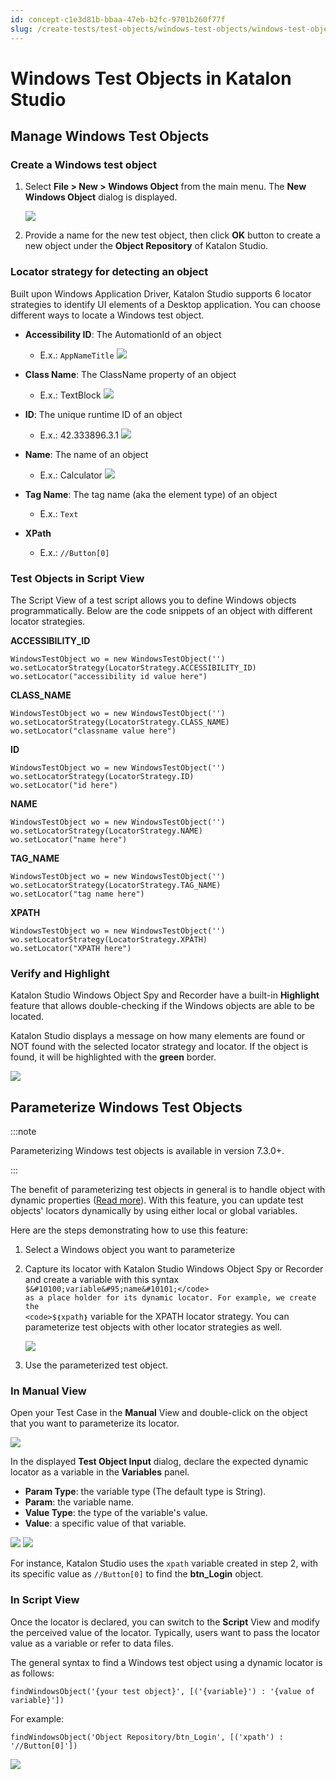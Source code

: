 ```yaml
---
id: concept-c1e3d81b-bbaa-47eb-b2fc-9701b260f77f
slug: /create-tests/test-objects/windows-test-objects/windows-test-objects-in-katalon-studio
---
```


# Windows Test Objects in Katalon Studio

## Manage Windows Test Objects

### Create a Windows test object

1.  Select **File &gt; New &gt; Windows Object** from the main menu. The **New Windows Object** dialog is displayed.

    <img src="https://github.com/katalon-studio/docs-images/raw/master/katalon-studio/docs/windows-test-objects/create-new-object.png" />

2.  Provide a name for the new test object, then click **OK** button to create a new object under the **Object Repository** of Katalon Studio.


### Locator strategy for detecting an object

Built upon Windows Application Driver, Katalon Studio supports 6 locator strategies to identify UI elements of a Desktop application. You can choose different ways to locate a Windows test object.

-   **Accessibility ID**: The AutomationId of an object

    -   E.x.: <code>AppNameTitle</code> <img src="https://github.com/katalon-studio/docs-images/raw/master/katalon-studio/docs/windows-test-objects/accessibility-id.png" />
-   **Class Name**: The ClassName property of an object

    -   E.x.: TextBlock <img src="https://github.com/katalon-studio/docs-images/raw/master/katalon-studio/docs/windows-test-objects/class-name.png" />
-   **ID**: The unique runtime ID of an object

    -   E.x.: 42.333896.3.1 <img src="https://github.com/katalon-studio/docs-images/raw/master/katalon-studio/docs/windows-test-objects/runtime-id.png" />
-   **Name**: The name of an object

    -   E.x.: Calculator <img src="https://github.com/katalon-studio/docs-images/raw/master/katalon-studio/docs/windows-test-objects/name.png" />
-   **Tag Name**: The tag name \(aka the element type\) of an object

    -   E.x.: <code>Text</code>
-   **XPath**

    -   E.x.: <code>//Button[0]</code>

### Test Objects in Script View

The Script View of a test script allows you to define Windows objects programmatically. Below are the code snippets of an object with different locator strategies.

**ACCESSIBILITY\_ID**

```
WindowsTestObject wo = new WindowsTestObject('')
wo.setLocatorStrategy(LocatorStrategy.ACCESSIBILITY_ID)
wo.setLocator("accessibility id value here")

```

**CLASS\_NAME**

```
WindowsTestObject wo = new WindowsTestObject('')
wo.setLocatorStrategy(LocatorStrategy.CLASS_NAME)
wo.setLocator("classname value here")

```

**ID**

```
WindowsTestObject wo = new WindowsTestObject('')
wo.setLocatorStrategy(LocatorStrategy.ID)
wo.setLocator("id here")

```

**NAME**

```
WindowsTestObject wo = new WindowsTestObject('')
wo.setLocatorStrategy(LocatorStrategy.NAME)
wo.setLocator("name here")

```

**TAG\_NAME**

```
WindowsTestObject wo = new WindowsTestObject('')
wo.setLocatorStrategy(LocatorStrategy.TAG_NAME)
wo.setLocator("tag name here")

```

**XPATH**

```
WindowsTestObject wo = new WindowsTestObject('')
wo.setLocatorStrategy(LocatorStrategy.XPATH)
wo.setLocator("XPATH here")

```

### Verify and Highlight

Katalon Studio Windows Object Spy and Recorder have a built-in **Highlight** feature that allows double-checking if the Windows objects are able to be located.

Katalon Studio displays a message on how many elements are found or NOT found with the selected locator strategy and locator. If the object is found, it will be highlighted with the **green** border.

<img src="https://github.com/katalon-studio/docs-images/raw/master/katalon-studio/docs/windows-test-objects/name-highlight.png" />

## Parameterize Windows Test Objects


:::note

Parameterizing Windows test objects is available in version 7.3.0+.

:::

The benefit of parameterizing test objects in general is to handle object with dynamic properties \([Read more](/create-tests/test-objects/web-test-objects/manage-web-test-objects-in-katalon-studio)\). With this feature, you can update test objects' locators dynamically by using either local or global variables.

Here are the steps demonstrating how to use this feature:

1.  Select a Windows object you want to parameterize
2.  Capture its locator with Katalon Studio Windows Object Spy or Recorder and create a variable with this syntax <code>$&#10100;variable&#95;name&#10101;</code> as a place holder for its dynamic locator. For example, we create the <code>$&#10100;xpath&#10101;</code> variable for the XPATH locator strategy. You can parameterize test objects with other locator strategies as well.

    <img src="https://github.com/katalon-studio/docs-images/raw/master/katalon-studio/docs/windows-test-objects/step2.png" />

3.  Use the parameterized test object.


### In Manual View

Open your Test Case in the **Manual** View and double-click on the object that you want to parameterize its locator.

<img src="https://github.com/katalon-studio/docs-images/raw/master/katalon-studio/docs/windows-test-objects/img_manual.png" />

In the displayed **Test Object Input** dialog, declare the expected dynamic locator as a variable in the **Variables** panel.

-   **Param Type**: the variable type \(The default type is String\).
-   **Param**: the variable name.
-   **Value Type**: the type of the variable's value.
-   **Value**: a specific value of that variable.

<img src="https://github.com/katalon-studio/docs-images/raw/master/katalon-studio/docs/windows-test-objects/img_test_object_input.png" />

<img src="https://github.com/katalon-studio/docs-images/raw/master/katalon-studio/docs/windows-test-objects/img_variables.png" />

For instance, Katalon Studio uses the <code>xpath</code> variable created in step 2, with its specific value as <code>//Button[0]</code> to find the **btn\_Login** object.

### In Script View

Once the locator is declared, you can switch to the **Script** View and modify the perceived value of the locator. Typically, users want to pass the locator value as a variable or refer to data files.

The general syntax to find a Windows test object using a dynamic locator is as follows:

```
findWindowsObject('{your test object}', [('{variable}') : '{value of variable}'])

```

For example:

```
findWindowsObject('Object Repository/btn_Login', [('xpath') : '//Button[0]'])

```

<img src="https://github.com/katalon-studio/docs-images/raw/master/katalon-studio/docs/windows-test-objects/img_script_view.png" />